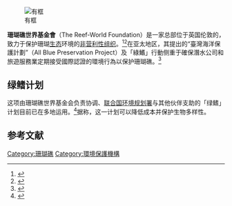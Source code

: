 {{expand|time=2015-08-03T21:08:45+00:00}}
[[File:珊瑚礁世界基金會.gif|有框]]

'''珊瑚礁世界基金會'''（The Reef-World Foundation）是一家总部位于英国伦敦的，致力于保护珊瑚[[生态|生态]]环境的[[非营利性组织|非营利性组织]]。<ref>{{cite web|author1=珊瑚礁世界基金会|title=官网介绍|url=http://www.reef-world.org/|accessdate=2015-08-03|archive-date=2015-08-15|archive-url=https://web.archive.org/web/20150815144355/http://www.reef-world.org/|dead-url=no}}</ref><ref>{{cite news|author=xperedon|title=REEF-WORLD Foundation|url=http://www.xperedon.com/3032/reef-world-foundation.html|accessdate=2015-08-03}}</ref>在亚太地区，其提出的“臺灣海洋保護計劃”（All Blue Preservation Project）及「綠鰭」行動侧重于確保潛水公司和旅遊服務業定期接受國際認證的環境行為以保护珊瑚礁。<ref>{{cite news|author1=姜唯|title=旅遊業者看過來 「綠鰭」行動保護珊瑚礁也帶來觀光|url=http://e-info.org.tw/node/101041|accessdate=2015-08-03|agency=環境資訊中心|archive-date=2016-03-05|archive-url=https://web.archive.org/web/20160305003830/http://e-info.org.tw/node/101041|dead-url=no}}</ref>

== 绿鳍计划 ==
这项由珊瑚礁世界基金会负责协调、[[联合国环境规划署|联合国环境规划署]]与其他伙伴支助的「绿鳍」计划目前已在多地运用。<ref>{{cite news|author1=UNEP|title=Regional Office for Asia Pacific - Guarding the Seas|url=http://www.unep.org/roap/NewsandEvents/SuccessStories/GuardingtheSeas/tabid/6678/Default.aspx|accessdate=2015-08-03|publisher=联合国环境规划署|archive-date=2015-05-22|archive-url=https://web.archive.org/web/20150522190936/http://www.unep.org/roap/NewsandEvents/SuccessStories/GuardingtheSeas/tabid/6678/Default.aspx|dead-url=no}}</ref>据称，这一计划可以降低成本并保护生物多样性。

==参考文献==
{{reflist}}

[[Category:珊瑚礁|Category:珊瑚礁]]
[[Category:環境保護機構|Category:環境保護機構]]